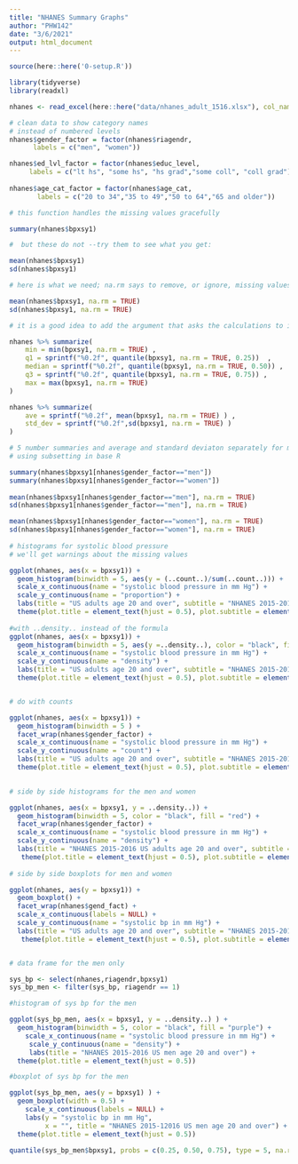 ```yaml
---
title: "NHANES Summary Graphs"
author: "PHW142"
date: "3/6/2021"
output: html_document
---
```


```r
source(here::here('0-setup.R'))

library(tidyverse)
library(readxl)

nhanes <- read_excel(here::here("data/nhanes_adult_1516.xlsx"), col_names = TRUE)
```

```r
# clean data to show category names
# instead of numbered levels
nhanes$gender_factor = factor(nhanes$riagendr,
      labels = c("men", "women"))

nhanes$ed_lvl_factor = factor(nhanes$educ_level, 
     labels = c("lt hs", "some hs", "hs grad","some coll", "coll grad") )   
     
nhanes$age_cat_factor = factor(nhanes$age_cat,
       labels = c("20 to 34","35 to 49","50 to 64","65 and older"))   
```


```r

# this function handles the missing values gracefully

summary(nhanes$bpxsy1)

#  but these do not --try them to see what you get:

mean(nhanes$bpxsy1)
sd(nhanes$bpxsy1)

# here is what we need; na.rm says to remove, or ignore, missing values

mean(nhanes$bpxsy1, na.rm = TRUE)
sd(nhanes$bpxsy1, na.rm = TRUE)

# it is a good idea to add the argument that asks the calculations to ignore missing

nhanes %>% summarize(
    min = min(bpxsy1, na.rm = TRUE) ,
    q1 = sprintf("%0.2f", quantile(bpxsy1, na.rm = TRUE, 0.25))  ,
    median = sprintf("%0.2f", quantile(bpxsy1, na.rm = TRUE, 0.50)) ,
    q3 = sprintf("%0.2f", quantile(bpxsy1, na.rm = TRUE, 0.75)) ,
    max = max(bpxsy1, na.rm = TRUE)
)

nhanes %>% summarize(
    ave = sprintf("%0.2f", mean(bpxsy1, na.rm = TRUE) ) ,
    std_dev = sprintf("%0.2f",sd(bpxsy1, na.rm = TRUE) )
)
```

```r
# 5 number summaries and average and standard deviaton separately for men and women
# using subsetting in base R

summary(nhanes$bpxsy1[nhanes$gender_factor=="men"])
summary(nhanes$bpxsy1[nhanes$gender_factor=="women"])
 
mean(nhanes$bpxsy1[nhanes$gender_factor=="men"], na.rm = TRUE)
sd(nhanes$bpxsy1[nhanes$gender_factor=="men"], na.rm = TRUE)

mean(nhanes$bpxsy1[nhanes$gender_factor=="women"], na.rm = TRUE)
sd(nhanes$bpxsy1[nhanes$gender_factor=="women"], na.rm = TRUE)
     
# histograms for systolic blood pressure
# we'll get warnings about the missing values

ggplot(nhanes, aes(x = bpxsy1)) +
  geom_histogram(binwidth = 5, aes(y = (..count..)/sum(..count..))) +
  scale_x_continuous(name = "systolic blood pressure in mm Hg") +
  scale_y_continuous(name = "proportion") +
  labs(title = "US adults age 20 and over", subtitle = "NHANES 2015-2016") +
  theme(plot.title = element_text(hjust = 0.5), plot.subtitle = element_text(hjust = 0.5)) 
  
#with ..density.. instead of the formula
ggplot(nhanes, aes(x = bpxsy1)) +
  geom_histogram(binwidth = 5, aes(y =..density..), color = "black", fill = "purple") +
  scale_x_continuous(name = "systolic blood pressure in mm Hg") +
  scale_y_continuous(name = "density") +
  labs(title = "US adults age 20 and over", subtitle = "NHANES 2015-2016") +
  theme(plot.title = element_text(hjust = 0.5), plot.subtitle = element_text(hjust = 0.5)) 


# do with counts

ggplot(nhanes, aes(x = bpxsy1)) +
  geom_histogram(binwidth = 5 ) +
  facet_wrap(nhanes$gender_factor) +
  scale_x_continuous(name = "systolic blood pressure in mm Hg") +
  scale_y_continuous(name = "count") +
  labs(title = "US adults age 20 and over", subtitle = "NHANES 2015-2016") +
  theme(plot.title = element_text(hjust = 0.5), plot.subtitle = element_text(hjust = 0.5)) 
  

# side by side histograms for the men and women 

ggplot(nhanes, aes(x = bpxsy1, y = ..density..)) +
  geom_histogram(binwidth = 5, color = "black", fill = "red") +
  facet_wrap(nhanes$gender_factor) +
  scale_x_continuous(name = "systolic blood pressure in mm Hg") +
  scale_y_continuous(name = "density") +
  labs(title = "NHANES 2015-2016 US adults age 20 and over", subtitle = "NHANES 2015-2016") +
   theme(plot.title = element_text(hjust = 0.5), plot.subtitle = element_text(hjust = 0.5)) 
   
# side by side boxplots for men and women

ggplot(nhanes, aes(y = bpxsy1)) +
  geom_boxplot() +
  facet_wrap(nhanes$gend_fact) +
  scale_x_continuous(labels = NULL) +
  scale_y_continuous(name = "systolic bp in mm Hg") +
  labs(title = "US adults age 20 and over", subtitle = "NHANES 2015-2016") +
   theme(plot.title = element_text(hjust = 0.5), plot.subtitle = element_text(hjust = 0.5)) 


# data frame for the men only

sys_bp <- select(nhanes,riagendr,bpxsy1)
sys_bp_men <- filter(sys_bp, riagendr == 1)

#histogram of sys bp for the men

ggplot(sys_bp_men, aes(x = bpxsy1, y = ..density..) ) +
  geom_histogram(binwidth = 5, color = "black", fill = "purple") +
    scale_x_continuous(name = "systolic blood pressure in mm Hg") +
     scale_y_continuous(name = "density") +
     labs(title = "NHANES 2015-2016 US men age 20 and over") +
  theme(plot.title = element_text(hjust = 0.5))

#boxplot of sys bp for the men

ggplot(sys_bp_men, aes(y = bpxsy1) ) +
  geom_boxplot(width = 0.5) +
    scale_x_continuous(labels = NULL) +
    labs(y = "systolic bp in mm Hg",       
         x = "", title = "NHANES 2015-12016 US men age 20 and over") +
  theme(plot.title = element_text(hjust = 0.5))
  
quantile(sys_bp_men$bpxsy1, probs = c(0.25, 0.50, 0.75), type = 5, na.rm = TRUE)  

```

